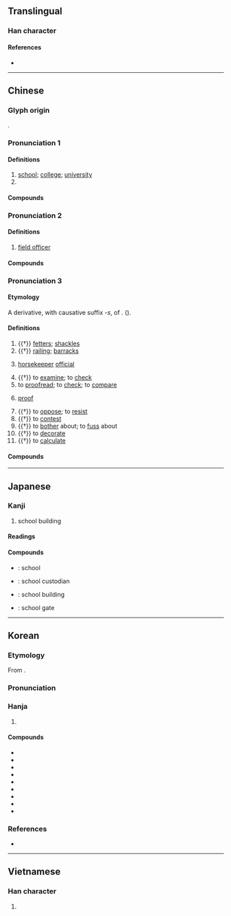 {{character info}}
==Translingual==
{{stroke order|strokes=10}}

===Han character===
{{Han char|rn=75|rad=木|as=06|sn=10|four=40948|canj=DYCK|ids=⿰木交}}

====References====
* {{Han ref|kx=0522.250|dkj=14713|dj=0910.270|hdz=21205.080|uh=6821|ud=26657|bh=AED5|bd=44757}}

----

==Chinese==
{{zh-forms}}

===Glyph origin===
{{Han etym}}
{{Han compound|木|t1=tree|交|ls=psc|c1=s|c2=p}}.

===Pronunciation 1===
{{zh-pron
|m=xiào
|m-s=xiao4
|c=haau6
|h=pfs=káu
|j=xiau3
|md=hâu
|mn=hāu
|mn-t=hao6
|w=3hhiau
|mc=1
|oc=2
|cat=n,pn
}}

====Definitions====
{{zh-hanzi}}

# [[school]]; [[college]]; [[university]]
# {{surname|zh}}

====Compounds====
{{zh-der|fold=1|校服|校門|校董|校方|校歌|校工|校際|校紀|校刊|校曆|校旗|校企|校慶|校容|校舍|校外|校尉|校務|校訓|校園|校友|校長|校址|學校|女校|夜校|官校|姊妹校|創校|專校|同校|劇校|分校|村校|母校|校規|校友會|校譽|校徽|私校|校風|校花|校醫|男校|校訪|校區|校運|校隊|軍校|高校|離校|黨校|黌校|職校|補校|調校|在校|殺校}}

===Pronunciation 2===
{{zh-pron
|m=xiào
|c=gaau3
|md=háu
|mn=hāu/kàu
|mn-t=ga3
|dial=n
|cat=n
}}

====Definitions====
{{zh-hanzi}}

# {{lb|zh|military}} [[field officer]]

====Compounds====
{{zh-der|fold=1|上校|中校|少校|小校|步兵校尉|司隸校尉|將校|校官}}

===Pronunciation 3===
{{zh-pron
|m=jiào
|c=gaau3
|h=pfs=káu
|md=gáu
|mn=kàu/kà
|mn_note=kàu - literary; kà - vernacular
|mn-t=ga3
|w=2kau,2jiau
|w_note=2kau - vernacular; 2jiau - literary
|mc=2
|oc=1
|dial=n
|cat=n,v
}}

====Etymology====
A derivative,  with causative suffix -''s'', of {{och-l|交}}. ({{zh-ref|Schuessler, 2007}}).

====Definitions====
{{zh-hanzi}}

# {{†}} [[fetters]]; [[shackles]]
# {{†}} [[railing]]; [[barracks]]
# {{lb|zh|historical}} [[horse]][[keeper]] [[official]]
# {{†}} to [[examine]]; to [[check]]
# to [[proofread]]; to [[check]]; to [[compare]]
# {{lb|zh|printing}} [[proof]]
# {{†}} to [[oppose]]; to [[resist]]
# {{†}} to [[contest]]
# {{†}} to [[bother]] about; to [[fuss]] about
# {{†}} to [[decorate]]
# {{†}} to [[calculate]]

====Compounds====
{{zh-der|fold=1|校對|校正|校改|校訂|校書|校勘|校讎/校雠|校準|校實|參校|校閱|讎校/雠校|女校尉|循名校實|屨校|女校書|校獵|摸金校尉|校理|校對員|戶口校正|檢校|校場|校人|比校|校本|校綴|校樣|校勘學|校稿|校點|校書郎|校讎|校計|校尉|犯而不校|讎校|考校|銖銖校量|鉤校|覆校}}

----

==Japanese==

===Kanji===
{{ja-kanji|grade=1|rs=木06}}

# school building

====Readings====
{{ja-readings
|goon=きょう, ぎょう
|kanon=こう
|kun=かせ-
}}

====Compounds====
* {{ja-r|学校|がっこう}}: school
* {{ja-r|校僕|こうぼく}}: school custodian
* {{ja-r|校舎|こうしゃ}}: school building
* {{ja-r|校門|こうもん}}: school gate

----

==Korean==

===Etymology===
From {{der|ko|ltc|-}} {{ltc-l|校|id=2}}. 

{{collapse|
* {{hanja-dongguk|교ᇢ〮|kyów}}
* {{hanja-hunmong|교〯|kyǒ|儒學#상34A}}
|Historical readings
|bg=#FFFFFF}}

===Pronunciation===
{{ko-hanja-pron|교|kjoː|alt=ː}}

===Hanja===
{{ko-hanja-search}}
{{ko-hanja|학교|교}}

# {{hanja form of|교|[[school]]; [[educational]] [[establishment]]}}

====Compounds====
{{der-top3|Compounds}}
* {{ko-l|교문|[[school]] [[gate]]|校門}}
* {{ko-l|교장|the [[principal]] of a school|校長}}
* {{ko-l|등교|[[attendance]] at school|登校}}
* {{ko-l|교우|[[alumnus]]|校友}}
* {{ko-l|학교|[[school]]|學校}}
* {{ko-l|교복|[[school uniform]]|校服}}
* {{ko-l|고교|[[high school]]|高校}}
* {{ko-l|모교|[[alma mater]]|母校}}
* {{ko-l|대학교|[[university]]|大學校}}
{{der-bottom}}

===References===
* {{R:hanjadoc|4969}}

----

==Vietnamese==

===Han character===
{{vi-hantu|[[hiệu]], [[chò]], [[giâu]], [[giáo]], [[hào]]|rs=木06}}

# {{rfdef|vi|sort=木06}}
